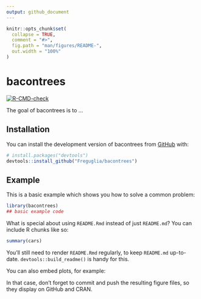 ```yaml
---
output: github_document
---
```


<!-- README.md is generated from README.Rmd. Please edit that file -->

```r
knitr::opts_chunk$set(
  collapse = TRUE,
  comment = "#>",
  fig.path = "man/figures/README-",
  out.width = "100%"
)
```

# bacontrees

<!-- badges: start -->
[![R-CMD-check](https://github.com/Freguglia/bacontrees/actions/workflows/R-CMD-check.yaml/badge.svg)](https://github.com/Freguglia/bacontrees/actions/workflows/R-CMD-check.yaml)
<!-- badges: end -->

The goal of bacontrees is to ...

## Installation

You can install the development version of bacontrees from [GitHub](https://github.com/) with:

``` r
# install.packages("devtools")
devtools::install_github("Freguglia/bacontrees")
```

## Example

This is a basic example which shows you how to solve a common problem:

```r
library(bacontrees)
## basic example code
```

What is special about using `README.Rmd` instead of just `README.md`? You can include R chunks like so:

```r
summary(cars)
```

You'll still need to render `README.Rmd` regularly, to keep `README.md` up-to-date. `devtools::build_readme()` is handy for this.

You can also embed plots, for example:

In that case, don't forget to commit and push the resulting figure files, so they display on GitHub and CRAN.
